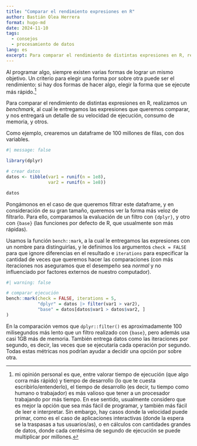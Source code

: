 ```yaml
---
title: "Comparar el rendimiento expresiones en R"
author: Bastián Olea Herrera
format: hugo-md
date: 2024-11-10
tags:
  - consejos
  - procesamiento de datos
lang: es
excerpt: Para comparar el rendimiento de distintas expresiones en R, realizamos un _benchmark,_ al cual le entregamos las expresiones que queremos comparar, y nos entregará un detalle de su velocidad de ejecución. Así podemos optar por una de las operaciones en base a su mejor rendimiento.
---
```


Al programar algo, siempre existen varias formas de lograr un mismo objetivo. Un criterio para elegir una forma por sobre otra puede ser el rendimiento: si hay dos formas de hacer algo, elegir la forma que se ejecute más rápido.[^1]

Para comparar el rendimiento de distintas expresiones en R, realizamos un _benchmark,_ al cual le entregamos las expresiones que queremos comparar, y nos entregará un detalle de su velocidad de ejecución, consumo de memoria, y otros.

Como ejemplo, crearemos un dataframe de 100 millones de filas, con dos variables.

```r
#| message: false

library(dplyr)

# crear datos
datos <- tibble(var1 = runif(n = 1e8),
                var2 = runif(n = 1e8))

datos
```

Pongámonos en el caso de que queremos filtrar este dataframe, y en consideración de su gran tamaño, queremos ver la forma más veloz de filtrarlo. Para ello, comparamos la evaluación de un filtro con `{dplyr}`, y otro con `{base}` (las funciones por defecto de R, que usualmente son más rápidas).

Usamos la función `bench::mark`, a la cual le entregamos las expresiones con un nombre para distinguirlas, y le definimos los argumentos `check = FALSE` para que ignore diferencias en el resultado e `iterations` para especificar la cantidad de veces que queremos hacer las comparaciones (con más iteraciones nos aseguramos que el desempeño sea _normal_ y no influenciado por factores externos de nuestro computador).

```r
#| warning: false

# comparar ejecución
bench::mark(check = FALSE, iterations = 5,
            "dplyr" = datos |> filter(var1 > var2),
            "base" = datos[datos$var1 > datos$var2, ]
)
```
En la comparación vemos que `dplyr::filter()` es aproximadamente 100 milisegundos más lento que un filtro realizado con `{base}`, pero además usa casi 1GB más de memoria. También entrega datos como las iteraciones por segundo, es decir, las veces que se ejecutaría cada operación por segundo. Todas estas métricas nos podrían ayudar a decidir una opción por sobre otra.


[^1]: mi opinión personal es que, entre valorar tiempo de ejecución (que algo corra más rápido) y tiempo de desarrollo (lo que te cuesta escribirlo/entenderlo), el tiempo de desarrollo (es decir, tu tiempo como humano o trabajador) es más valioso que tener a un procesador trabajando por más tiempo. En ese sentido, usualmente considero que es mejor la opción que sea más fácil de programar, y también más fácil de leer e interpretar. Sin embargo, hay casos donde la velocidad puede primar, como es el caso de aplicaciones interactivas (donde la espera se la traspasas a tus usuarios/as), o en cálculos con cantidades grandes de datos, donde cada centésima de segundo de ejecución se puede multiplicar por millones.